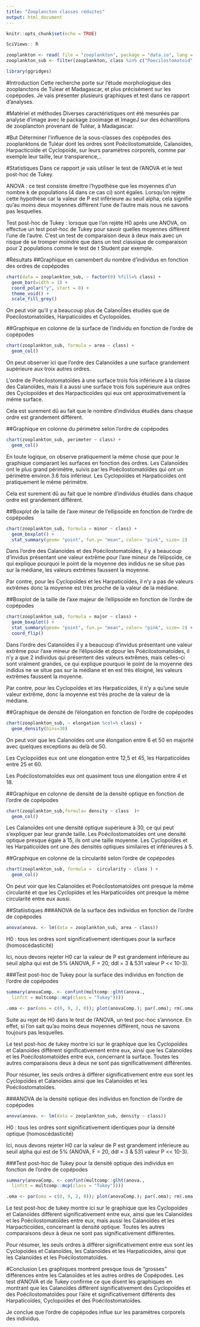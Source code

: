 ```yaml
---
title: "Zooplancton classes réduites"
output: html_document
---
```


```r
knitr::opts_chunk$set(echo = TRUE)
```

```r
SciViews:: R
```

```r
zooplankton <- read( file = "zooplankton", package = "data.io", lang = "fr")
zooplankton_sub <- filter(zooplankton, class %in% c("Poecilostomatoid", "Calanoid", "Cyclopoid", "Harpacticoid"))
```

```r
library(ggridges)
```


#Introduction
Cette recherche porte sur l'étude morphologique des zooplanctons de Tulear et Madagascar, et plus précisément sur les copépodes. Je vais présenter plusieurs graphiques et test dans ce rapport d'analyses. 

#Matériel et méthodes
Diverses caractéristiques ont été mesurées par analyse d’image avec le package zooimage et ImageJ sur des échantillons de zooplancton provenant de Tuléar, à Madagascar. 

#But 
Déterminer l'influence de la sous-classes des copépodes des zooplanktons de Tuléar dont les ordres sont Poécilostomatoïde, Calanoïdes, Harpacticoïde et Cyclopoïde, sur leurs paramètres corporels, comme par exemple leur taille, leur transparence,.. 

#Statistiques
Dans ce rapport je vais utiliser le test de l'ANOVA et le test post-hoc de Tukey. 

ANOVA : ce test consiste émettre l'hypothèse que les moyennes d'un nombre k de populations (4 dans ce cas ci) sont égales. Lorsqu'on rejète cette hypothèse car la valeur de P est inférieure au seuil alpha, cela signifie qu'au moins deux moyennes diffèrent l'une de l'autre mais nous ne savons pas lesquelles. 

Test post-hoc de Tukey : lorsque que l'on rejète H0 après une ANOVA, on effectue un test post-hoc de Tukey pour savoir quelles moyennes diffèrent l'une de l'autre. C'est un test de comparaison deux à deux mais avec un risque de se tromper moindre que dans un test classique de comparaison pour 2 populations comme le test de t Student par exemple. 

#Résultats
##Graphique en camembert du nombre d'individus en fonction des ordres de copépodes
```r
chart(data = zooplankton_sub, ~ factor(0) %fill=% class) +
  geom_bar(width = 1) + 
  coord_polar("y", start = 0) +
  theme_void() +
  scale_fill_grey()
```

On peut voir qu'il y a beaucoup plus de CalanoÏdes étudiés que de Poécilostomatoïdes, Harpaticoïdes et Cyclopoïdes.

##Graphique en colonne de la surface de l'individu en fonction de l'ordre de copépodes
```r
chart(zooplankton_sub, formula = area ~ class) +
  geom_col() 
```

On peut observer ici que l'ordre des Calanoïdes a une surface grandement supérieure aux troix autres ordres. 

L'ordre de Poécilostomatoïdes à une surface trois fois inférieure à la classe des Calanoïdes, mais il a aussi une surface trois fois supérieure aux ordres des Cyclopoïdes et des Harpacticoïdes qui eux ont approximativement la même surface. 

Cela est surement dû au fait que le nombre d'individus étudiés dans chaque ordre est grandement différent. 

##Graphique en colonne du périmètre selon l'ordre de copépodes
```r
chart(zooplankton_sub, perimeter ~ class) +
  geom_col()
```

En toute logique, on observe pratiquement la même chose que pour le graphique comparant les surfaces en fonction des ordres. Les Calanoïdes ont le plus grand périmètre, suivis par les Poécilostomatoïdes qui ont un périmètre environ 3.6 fois inférieur. Les Cyclopoïdes et Harpaticoïdes ont pratiquement le même périmètre. 

Cela est surement dû au fait que le nombre d'individus étudiés dans chaque ordre est grandement différent. 

##Boxplot de la taille de l'axe mineur de l'ellipsoïde en fonction de l'ordre de copépodes
```r
chart(zooplankton_sub, formula = minor ~ class) + 
  geom_boxplot() +
  stat_summary(geom= "point", fun.y= "mean", color= "pink", size= 2) 
```

Dans l'ordre des Calanoïdes et des Poécilostomatoïdes, il y a beaucoup d'invidus présentant une valeur extrême pour l'axe mineur de l'élipsoïde, ce qui explique pourquoi le point de la moyenne des indidus ne se situe pas sur la médiane, les valeurs extrêmes faussent la moyenne. 

Par contre, pour les Cyclopoïdes et les Harpaticoïdes, il n'y a pas de valeurs extrêmes donc la moyenne est très proche de la valeur de la médiane. 

##Boxplot de la taille de l'axe majeur de l'ellipsoïde en fonction de l'ordre de copépodes
```r
chart(zooplankton_sub, formula = major ~ class) + 
  geom_boxplot() +
  stat_summary(geom= "point", fun.y= "mean", color= "pink", size= 2) +
  coord_flip() 
```

Dans l'ordre des Calanoïdes il y a beaucoup d'invidus présentant une valeur extrême pour l'axe mineur de l'élipsoïde et dpour les Poécilostomatoïdes, il n'y a que 2 individus qui présentent des valeurs extrêmes, mais celles-ci sont vraiment grandes,  ce qui explique pourquoi le point de la moyenne des indidus ne se situe pas sur la médiane et en est très éloigné, les valeurs extrêmes faussent la moyenne. 

Par contre, pour les Cyclopoïdes et les Harpaticoïdes, il n'y a qu'une  seule valeur extrême, donc la moyenne est très proche de la valeur de la médiane. 

##Graphique de densité de l'élongation en fonction de l'ordre de copépodes
```r
chart(zooplankton_sub, ~ elongation %col=% class) + 
  geom_density(bins=30) 
```

On peut voir que les Calanoïdes ont une élongation entre 6 et 50 en majorité avec quelques exceptions au delà de 50. 

Les Cyclopoïdes eux ont une élongation entre 12,5 et 45, les Harpaticoïdes entre 25 et 60. 

Les Poécilostomatoïdes eux ont quasiment tous une élongation entre 4 et 18. 

##Graphique en colonne de densité de la densité optique en fonction de l'ordre de copépodes
```r
chart(zooplankton_sub,formula= density ~ class  )+ 
  geom_col()
```

Les Calanoïdes ont une densité optique supérieure à 30, ce qui peut s'expliquer par leur grande taille. Les Poécilostomatoïdes ont une densité optique presque égale à 15, ils ont une taille moyenne. 
Les Cyclopoïdes et les Harpaticoïdes ont une des densités optiques similaires et inférieures à 5. 

##Graphique en colonne de la circularité selon l'ordre de copépodes
```r
chart(zooplankton_sub, formula =  circularity ~ class ) + 
  geom_col()
```

On peut voir que les Calanoïdes et Poécilostomatoïdes ont presque la même circularité et que les Cyclopïdes et les Harpaticoïdes ont presque la même circularité entre eux aussi. 

##Statiistiques
###ANOVA de la surface des individus en fonction de l'ordre de copépodes
```r
anova(anova. <- lm(data = zooplankton_sub, area ~ class))
```

H0 : tous les ordres sont significativement identiques pour la surface (homoscédasticité)

Ici, nous devons rejeter H0 car la valeur de P est grandement inférieure au seuil alpha qui est de 5% (ANOVA, F = 20, ddl = 3 & 531 valeur P << 10-3).

###Test post-hoc de Tukey pour la surface des individus en fonction de l'ordre de copépodes
```r
summary(anovaComp. <- confint(multcomp::glht(anova.,
  linfct = multcomp::mcp(class = "Tukey"))))
```
```r
.oma <- par(oma = c(0, 9, 2, 0)); plot(anovaComp.); par(.oma); rm(.oma)
```

Suite au rejet de H0 dans le test de l'ANOVA, un test poc-hoc s'annonce. En effet, si l'on sait qu'au moins deux moyennes diffèrent, nous ne savons toujours pas lesquelles. 

Le test post-hoc de tukey montre ici sur le graphique que les Cyclopoïdes et Calanoïdes diffèrent significativement entre eux, ainsi que les Calanoïdes et les Poécilostomatoïdes entre eux, concernant la surface. Toutes les autres comparaisons deux à deux ne sont pas significativement différentes. 

Pour résumer, les seuls ordres à différer significativement entre eux sont les  Cyclopoïdes et Calanoïdes ainsi que les Calanoïdes et les Poécilostomatoïdes. 

###ANOVA de la densité optique des individus en fonction de l'ordre de copépodes
```r
anova(anova. <- lm(data = zooplankton_sub, density ~ class))
```


H0 : tous les ordres sont significativement identiques pour la densité optique (homoscédasticité)

Ici, nous devons rejeter H0 car la valeur de P est grandement inférieure au seuil alpha qui est de 5% (ANOVA, F = 20, ddl = 3 & 531 valeur P << 10-3).

###Test post-hoc de Tukey pour la densité optique des individus en fonction de l'ordre de copépodes
```r
summary(anovaComp. <- confint(multcomp::glht(anova.,
  linfct = multcomp::mcp(class = "Tukey"))))
```
```r
.oma <- par(oma = c(0, 9, 2, 0)); plot(anovaComp.); par(.oma); rm(.oma)
```

Le test post-hoc de tukey montre ici sur le graphique que les Cyclopoïdes et Calanoïdes diffèrent significativement entre eux, ainsi que les Calanoïdes et les Poécilostomatoïdes entre eux, mais aussi les Calanoïdes et les Harpacticoïdes, concernant la densité optique. Toutes les autres comparaisons deux à deux ne sont pas significativement différentes. 

Pour résumer, les seuls ordres à différer significativement entre eux sont les  Cyclopoïdes et Calanoïdes, les Calanoïdes et les Harpaticoïdes, ainsi que les Calanoïdes et les Poécilostomatoïdes. 

#Conclusion
Les graphiques montrent presque tous de "grosses" différences entre les Calanoïdes et les autres ordres de Copépodes. Les test d'ANOVA et de Tukey confirme ce que disent les graphiques en montrant que les Calanoïdes diffèrent significativement des Cyclopoïdes et des Poécilostomatoïdes pour l'aire et significativement différents des Harpaticoïdes, Cyclopoïdes et des Poécilostomatoïdes. 

Je conclue que l'ordre de copépodes influe sur les paramètres corporels des individus. 

